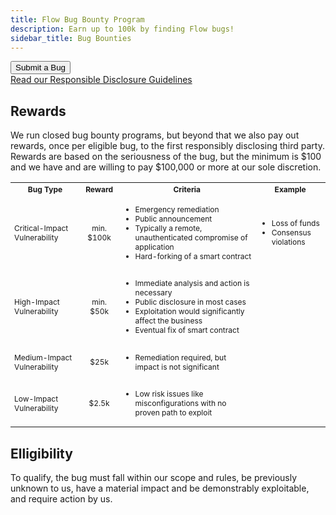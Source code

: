 ```yaml
---
title: Flow Bug Bounty Program
description: Earn up to 100k by finding Flow bugs!
sidebar_title: Bug Bounties
---
```


<div>
  <Button feel="flat" size="large">
    Submit a Bug
  </Button>
</div>
<a href="/bounties/responsible-disclosure">
  Read our Responsible Disclosure Guidelines
</a>

## Rewards

<p>
  We run closed bug bounty programs, but beyond that we also pay out rewards,
  once per eligible bug, to the first responsibly disclosing third party.
  Rewards are based on the seriousness of the bug, but the minimum is $100 and
  we have and are willing to pay $100,000 or more at our sole discretion.
</p>
<table>
  <tbody style="font-size: 12px;">
    <tr>
      <th>Bug Type</th>
      <th>Reward</th>
      <th>Criteria</th>
      <th>Example</th>
    </tr>
    <tr>
      <td>Critical-Impact Vulnerability</td>
      <td align="center">min. $100k</td>
      <td align="left">
        <ul>
          <li style="font-size: 12px;">Emergency remediation</li>
          <li style="font-size: 12px;">Public announcement</li>
          <li style="font-size: 12px;">
            Typically a remote, unauthenticated compromise of application
          </li>
          <li style="font-size: 12px;">Hard-forking of a smart contract</li>
        </ul>
      </td>
      <td>
        <ul>
          <li style="font-size: 12px;">Loss of funds</li>
          <li style="font-size: 12px;">Consensus violations</li>
        </ul>
      </td>
    </tr>
    <tr>
      <td>High-Impact Vulnerability</td>
      <td align="center">min. $50k</td>
      <td align="left">
        <ul>
          <li style="font-size: 12px;">
            Immediate analysis and action is necessary
          </li>
          <li style="font-size: 12px;">Public disclosure in most cases</li>
          <li style="font-size: 12px;">
            Exploitation would significantly affect the business
          </li>
          <li style="font-size: 12px;">Eventual fix of smart contract</li>
        </ul>
      </td>
    </tr>
    <tr>
      <td>Medium-Impact Vulnerability</td>
      <td align="center">$25k</td>
      <td align="left">
        <ul>
          <li style="font-size: 12px;">
            Remediation required, but impact is not significant
          </li>
        </ul>
      </td>
      <td align="left"></td>
    </tr>
    <tr>
      <td>Low-Impact Vulnerability</td>
      <td align="center">$2.5k</td>
      <td align="left">
        <ul>
          <li style="font-size: 12px;">
            Low risk issues like misconfigurations with no proven path to
            exploit
          </li>
        </ul>
      </td>
      <td align="left"></td>
    </tr>
  </tbody>
</table>

## Elligibility

<p>
  To qualify, the bug must fall within our scope and rules, be previously
  unknown to us, have a material impact and be demonstrably exploitable, and
  require action by us.
</p>
